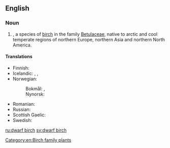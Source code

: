 ==English==
{{rfi}}
{{wikipedia}}
{{wikispecies|Betula nana}}

===Noun===
{{en-noun|head=[[dwarf]] [[birch]]|dwarf birches}}

# {{taxlink|Betula nana|species|noshow=1}}, a species of [[birch]] in the family [[Betulaceae]], native to arctic and cool temperate regions of northern Europe, northern Asia and northern North America.

====Translations====
{{trans-top|dwarf birch}}
* Finnish: {{t|fi|vaivaiskoivu}}
* Icelandic: {{t+|is|fjalldrapi|m}}, {{t|is|drapi|m}}, {{t|is|hrís|n}}
* Norwegian:
*: Bokmål: {{t|no|dvergbjørk|m|f}}, {{t|no|dvergbjerk|m|f}}
*: Nynorsk: {{t+|nn|dvergbjørk|f}}
{{trans-mid}}
* Romanian: {{t+|ro|mesteacăn pitic|m}}
* Russian: {{t|ru|берёза карликовая|f}}
* Scottish Gaelic: {{t|gd|beith bheag|f}}
* Swedish: {{t|sv|dvärgbjörk|c}}
{{trans-bottom}}

[[Category:en:Birch family plants]]

[[ru:dwarf birch]]
[[sv:dwarf birch]]